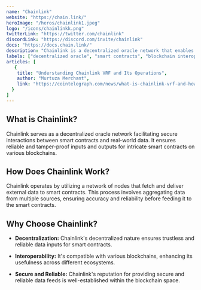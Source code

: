 ---
name: "Chainlink"
website: "https://chain.link/"
heroImage: "/heros/chainlink1.jpeg"
logo: "/icons/chainlinkk.png"
twitterLink: "https://twitter.com/chainlink"
discordLink: "https://discord.com/invite/chainlink"
docs: "https://docs.chain.link/"
description: "Chainlink is a decentralized oracle network that enables smart contracts to securely interact with real-world data. It provides reliable tamper-proof inputs and outputs for complex smart contracts on any blockchain."
labels: ["decentralized oracle", "smart contracts", "blockchain interoperability"]
articles: [
   {
    title: "Understanding Chainlink VRF and Its Operations",
    author: "Murtuza Merchant",
    link: "https://cointelegraph.com/news/what-is-chainlink-vrf-and-how-does-it-work"
  }
]
---

## What is Chainlink?

Chainlink serves as a decentralized oracle network facilitating secure interactions between smart contracts and real-world data. It ensures reliable and tamper-proof inputs and outputs for intricate smart contracts on various blockchains.

## How Does Chainlink Work?

Chainlink operates by utilizing a network of nodes that fetch and deliver external data to smart contracts. This process involves aggregating data from multiple sources, ensuring accuracy and reliability before feeding it to the smart contracts.

## Why Choose Chainlink?

- **Decentralization:** Chainlink's decentralized nature ensures trustless and reliable data inputs for smart contracts.
  
- **Interoperability:** It's compatible with various blockchains, enhancing its usefulness across different ecosystems.
  
- **Secure and Reliable:** Chainlink's reputation for providing secure and reliable data feeds is well-established within the blockchain space.

